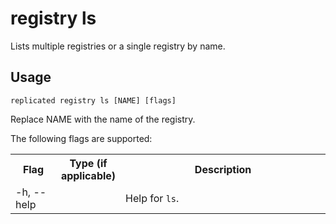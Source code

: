 
# registry ls

Lists multiple registries or a single registry by name.

## Usage

```
replicated registry ls [NAME] [flags]
```

Replace NAME with the name of the registry.

The following flags are supported:

<table>
  <tr>
    <th width="15%">Flag</th>
    <th width="15%">Type (if applicable)</th>
    <th width="70%">Description</th>
  </tr>
  <App/>
  <tr>
    <td>-h, --help</td>
    <td></td>
    <td>Help for <code>ls</code>.</td>
  </tr>
  <Token/>
</table>
